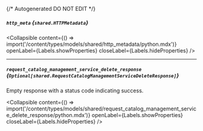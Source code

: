 {/* Autogenerated DO NOT EDIT  */}

##### `http_meta` *{`shared.HTTPMetadata`}*

<Collapsible content={() => import('/content/types/models/shared/http_metadata/python.mdx')} openLabel={Labels.showProperties} closeLabel={Labels.hideProperties} />


---
##### `request_catalog_management_service_delete_response` *{`Optional[shared.RequestCatalogManagementServiceDeleteResponse]`}*
Empty response with a status code indicating success.

<Collapsible content={() => import('/content/types/models/shared/request_catalog_management_service_delete_response/python.mdx')} openLabel={Labels.showProperties} closeLabel={Labels.hideProperties} />



